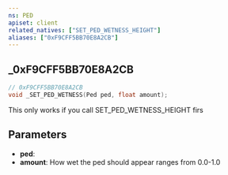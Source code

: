 ```yaml
---
ns: PED
apiset: client
related_natives: ["SET_PED_WETNESS_HEIGHT"]
aliases: ["0xF9CFF5BB70E8A2CB"]
---
```

## _0xF9CFF5BB70E8A2CB

```c
// 0xF9CFF5BB70E8A2CB
void _SET_PED_WETNESS(Ped ped, float amount);
```

This only works if you call SET_PED_WETNESS_HEIGHT firs

## Parameters
* **ped**:
* **amount**: How wet the ped should appear ranges from 0.0-1.0